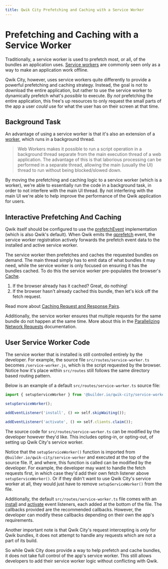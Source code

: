 ```yaml
---
title: Qwik City Prefetching and Caching with a Service Worker
---
```


# Prefetching and Caching with a Service Worker

Traditionally, a service worker is used to prefetch most, or all, of the bundles an application uses. [Service workers](https://developer.mozilla.org/en-US/docs/Web/API/Service_Worker_API/Using_Service_Workers) are commonly seen only as a way to make an application work offline.

Qwik City, however, uses service workers quite differently to provide a powerful prefetching and caching strategy. Instead, the goal is not to download the entire application, but rather to use the service worker to dynamically prefetch what's _possible_ to execute. By _not_ prefetching the entire application, this free's up resources to only request the small parts of the app a user _could_ use for what the user has on their screen at that time.

## Background Task

An advantage of using a service worker is that it's also an extension of a [worker](https://developer.mozilla.org/en-US/docs/Web/API/Web_Workers_API), which runs in a background thread.

> Web Workers makes it possible to run a script operation in a background thread separate from the main execution thread of a web application. The advantage of this is that laborious processing can be performed in a separate thread, allowing the main (usually the UI) thread to run without being blocked/slowed down.

By moving the prefetching and caching logic to a service worker (which is a worker), we're able to essentially run the code in a background task, in order to not interfere with the main UI thread. By not interfering with the main UI we're able to help improve the performance of the Qwik application for users.

## Interactive Prefetching And Caching

Qwik itself should be configured to use the [prefetchEvent](../../../docs/advanced/prefetching/index.mdx) implementation (which is also Qwik's default). When Qwik emits the [qprefetch](../overview/index.mdx#prefetch-event) event, the service worker registration actively forwards the prefetch event data to the installed and active service worker.

The service worker then prefetches and caches the requested bundles on demand. The main thread simply has to emit data of what bundles it may need, while the service worker is only focused on ensuring it has the bundles cached. To do this the service worker pre-populates the browser's [Cache](https://developer.mozilla.org/en-US/docs/Web/API/Cache).

1. If the browser already has it cached? Great, do nothing!
2. If the browser hasn't already cached this bundle, then let's kick off the fetch request.

Read more about [Caching Request and Response Pairs](../request-response-cache/index.mdx).

Additionally, the service worker ensures that multiple requests for the same bundle do not happen at the same time. More about this in the [Parallelizing Network Requests](../parallelizing-network-requests/index.mdx) documentation.

## User Service Worker Code

The service worker that is installed is still controlled entirely by the developer. For example, the source file `src/routes/service-worker.ts` becomes `/service-worker.js`, which is the script requested by the browser. Notice how it's place within `src/routes` still follows the same directory based routing pattern.

Below is an example of a default `src/routes/service-worker.ts` source file:

```ts
import { setupServiceWorker } from '@builder.io/qwik-city/service-worker';

setupServiceWorker();

addEventListener('install', () => self.skipWaiting());

addEventListener('activate', () => self.clients.claim());
```

The source code for `src/routes/service-worker.ts` can be modified by the developer however they'd like. This includes opting-in, or opting-out, of setting up Qwik City's service worker.  

Notice that the `setupServiceWorker()` function is imported from `@builder.io/qwik-city/service-worker` and executed at the top of the source file. If, and where, this function is called can be modified by the developer. For example, the developer may want to handle the fetch requests first, in which case they'd add their own fetch listener above `setupServiceWorker()`. Or if they didn't want to use Qwik City's service worker at all, they would just have to remove `setupServiceWorker()` from the file.

Additionally, the default `src/routes/service-worker.ts` file comes with an [install](https://developer.mozilla.org/en-US/docs/Web/API/ServiceWorkerGlobalScope/install_event) and [activate](https://developer.mozilla.org/en-US/docs/Web/API/ServiceWorkerGlobalScope/activate_event) event listeners, each added at the bottom of the file. The callbacks provided are the recommended callbacks. However, the developer can modify these callbacks depending on their own the app's requirements.

Another important note is that Qwik City's request intercepting is _only_ for Qwik bundles, it does not attempt to handle any requests which are not a part of its build.

So while Qwik City does provide a way to help prefetch and cache bundles, it does not take full control of the app's service worker. This still allows developers to add their service worker logic without conflicting with Qwik.
